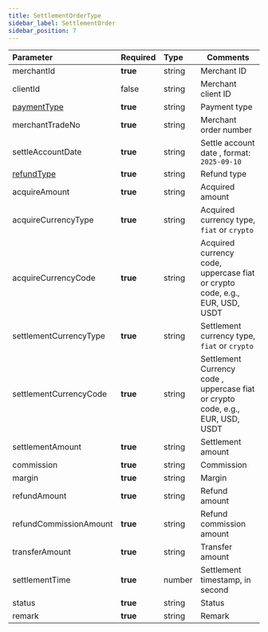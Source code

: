 ```yaml
---
title: SettlementOrderType
sidebar_label: SettlementOrder
sidebar_position: 7
---
```

| Parameter | Required | Type | Comments|
|:----- |:-------|:-----|------ |
|merchantId|**true**|string|Merchant ID|
|clientId|false|string|Merchant client ID|
|[paymentType](payment-type#)|**true**|string|Payment type|
|merchantTradeNo|**true**|string|Merchant order number|
|settleAccountDate|**true**|string|Settle account date , format: `2025-09-10`|
|[refundType](refund-type#)|**true**|string|Refund type|
|acquireAmount|**true**|string|Acquired amount|
|acquireCurrencyType|**true**|string|Acquired currency type, `fiat` or `crypto`|
|acquireCurrencyCode|**true**|string|Acquired currency code, uppercase fiat or crypto code, e.g., EUR, USD, USDT|
|settlementCurrencyType|**true**|string|Settlement currency type, `fiat` or `crypto`|
|settlementCurrencyCode|**true**|string|Settlement Currency code , uppercase fiat or crypto code, e.g., EUR, USD, USDT|
|settlementAmount|**true**|string|Settlement amount|
|commission|**true**|string|Commission|
|margin|**true**|string|Margin|
|refundAmount|**true**|string|Refund amount|
|refundCommissionAmount|**true**|string|Refund commission amount|
|transferAmount|**true**|string|Transfer amount|
|settlementTime|**true**|number|Settlement timestamp, in second|
|status|**true**|string|Status|
|remark|**true**|string|Remark|